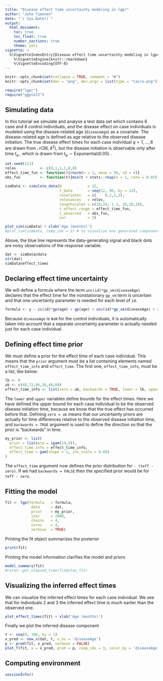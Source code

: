 ```yaml
---
title: "Disease effect time uncertainty modeling in lgpr"
author: "Juho Timonen"
date: "`r Sys.Date()`"
output: 
  html_document:
    toc: true
    toc_float: true
    number_sections: true
    theme: yeti
vignette: >
  %\VignetteIndexEntry{Disease effect time uncertainty modeling in lgpr}
    %\VignetteEngine{knitr::rmarkdown}
    %\VignetteEncoding{UTF-8}
---
```


```r
knitr::opts_chunk$set(collapse = TRUE, comment = "#")
knitr::opts_chunk$set(dev = "png", dev.args = list(type = "cairo-png"))
```

```r
require("lgpr")
require("ggplot2")
```

## Simulating data

In this tutorial we simulate and analyse a test data set which contains 6 case and 6 control individuals, and the disease effect on case individuals is modeled using the disease-related age (`diseaseAge`) as a covariate. The disease-related age is defined as age relative to the observed disease initiation. The true disease effect times for each case individual $q=1, \ldots,6$ are drawn from $\mathcal{N}(36,4^2)$, but the disease initiation is observable only after time $t_q$ , which is drawn from  $t_q∼\text{Exponential}(0.05)$ .

```r
set.seed(121)
relev           <- c(0,1,1,1,0,0)
effect_time_fun <- function(){rnorm(n = 1, mean = 36, sd = 4)}
obs_fun         <- function(t){min(t + stats::rexp(n = 1, rate = 0.05), 96 - 1e-5)}
  
simData <- simulate_data(N            = 12,
                         t_data       = seq(12, 96, by = 12),
                         covariates   = c(    0,2,2,2),
                         relevances   = relev,
                         lengthscales = c(18,24, 1.1, 18,18,18),
                         t_effect_range = effect_time_fun,
                         t_observed   = obs_fun,
                         snr          = 3)

plot_sim(simData) + xlab('Age (months)')
#plot_sim(simData, comp_idx = 3) # to visualize one generated component
```
Above, the blue line represents the data-generating signal and black dots are
noisy observations of the response variable.

```r
dat <- simData@data
str(dat)
simData@effect_times
```

## Declaring effect time uncertainty

We will define a formula where the term `unc(id)*gp_vm(diseaseAge)`
declares that the effect time for the nonstationary `gp_vm` term is uncertain and that one uncertainty parameter is needed for each level of `id`.

```r
formula <- y ~ zs(id)*gp(age) + gp(age) + unc(id)*gp_vm(diseaseAge) + zs(z1)*gp(age) + zs(z2)*gp(age) + zs(z3)*gp(age)
```

Because `diseaseAge` is `NaN`
for the control individuals, it is automatically taken into account that
a separate uncertainty parameter is actually needed just for each case individual.

## Defining effect time prior

We must define a prior for the effect time of each case individual. This means that the `prior` argument must be a list containing elements named `effect_time_info` and `effect_time`. The first one, `effect_time_info`, must be a list, like below:

```r
lb <- 0
ub <- c(48,72,96,36,48,60)
effect_time_info <- list(zero = ub, backwards = TRUE, lower = lb, upper = ub)
```

The `lower` and `upper` variables define bounds for the effect times. Here
we have defined the upper bound for each case individual to be the observed disease initiation time, because we know that the true effect has occurred before that. Defining `zero = ub` means that our uncertainty priors are actually for time differences relative to the observed disease initiation time, and `backwards = TRUE` argument is used to define the direction so that the prior is "backwards" in time.

```r
my_prior <- list(
  prior = list(wrp = igam(14,5)),
  effect_time_info = effect_time_info,
  effect_time = gam(shape = 1, inv_scale = 0.05)
)
```

The `effect_time` argument now defines the prior distribution for `- (teff - zero)`. If we had `backwards = FALSE` then the specified prior would be for
`teff - zero`.

## Fitting the model

```r
fit <- lgp(formula   = formula,
            data     = dat,
            prior    = my_prior,
            iter     = 2000,
            chains   = 4,
            cores    = 4,
            verbose  = TRUE)
```

Printing the fit object summarizes the posterior
```r
print(fit)
```

Printing the model information clarifies the model and priors
```r
model_summary(fit)
#rstan::get_elapsed_time(fit@stan_fit)
```

## Visualizing the inferred effect times
We can visualize the inferred effect times for each case individual. We see
that for individuals 2 and 3 the inferred effect time is much earlier than the observed one.
```r
plot_effect_times(fit) + xlab('Age (months)')
```

Finally we plot the inferred disease component
```r
t <- seq(0, 100, by = 1)
x_pred <- new_x(dat, t, x_ns = 'diseaseAge')
p <- pred(fit, x_pred, verbose = FALSE)
plot_f(fit, x = x_pred, pred = p, comp_idx = 3, color_by = 'diseaseAge')  + xlab('Age (months)')
```

## Computing environment

```r
sessionInfo()
```
